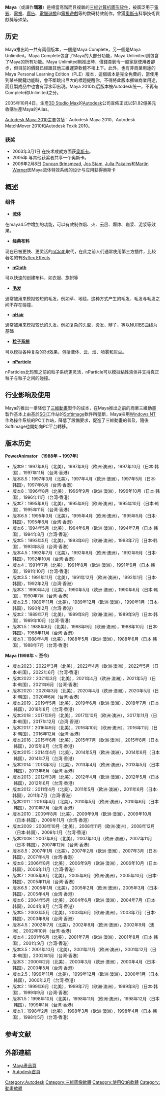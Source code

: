 {{multiple issues|
{{refimprove|time=2013-10-06T21:49:33+00:00}}
{{Trivia|time=2021-12-28T16:01:16+00:00}}
{{Update|time=2021-12-28T16:01:16+00:00}}
}}
{{about|電腦软件|中部美洲的文明|馬雅文明|M.I.A.的專輯|Maya (專輯)}}
{{Infobox Software
|name = Autodesk Maya
|logo = [[File:Mayaico.png|File:Mayaico.png]]
|caption =
|author = Alias Systems Corporation
|released = {{Flagicon|USA}}{{Flagicon|CAN}} 1998年2月<br>{{Flagicon|EU}}{{Flagicon|AUS}} 1998年3月<br>{{Flagicon|Japan}}{{Flagicon|KOR}} 1998年4月<br>{{Flagicon|Taiwan}}{{Flagicon|HK}} 1998年5月
|latest release version = 2022
|latest release date = {{Start date and age|2021|03|24}}
|developer = [[Autodesk|Autodesk, Inc.]]
|operating_system = [[Microsoft_Windows|Windows]], [[Mac_OS_X|Mac OS X]], [[Linux|Linux]]
|programming language = [[C++|C++]],<ref>[http://www.research.att.com/~bs/applications.html List of C++ applications] {{Wayback|url=http://www.research.att.com/~bs/applications.html |date=20120623192423 }}, maintained by C++ creator [[比雅尼·斯特劳斯特鲁普|比雅尼·斯特劳斯特鲁普]]</ref> [[Maya_Embedded_Language|MEL]], [[Python|Python]]<ref>{{cite web|url=http://cgkit.sourceforge.net/maya_tutorials/intro/|title=Python/Maya: Introductory tutorial|author=Matthias Baas|date=2006-05-08|accessdate=2010-12-10|publisher=cgkit.sourceforge.net|archive-date=2010-11-15|archive-url=https://web.archive.org/web/20101115013603/http://cgkit.sourceforge.net/maya_tutorials/intro/|dead-url=no}}</ref>
|platform = [[x86-32|x86-32]], [[x86-64|x86-64]]
|genre = [[三維计算机圖形|三維计算机圖形]]
|license = [[專有軟件|專有軟件]]
|website = [http://www.autodesk.com/maya 官方主頁]
}}
'''Maya'''（或譯作'''瑪雅'''）是相當高階而且複雜的[[三维计算机图形|三維计算机圖形]][[软件|软件]]，被廣泛用于[[電影|電影]]、[[電視|電視]]、[[廣告|廣告]]、[[電腦遊戲|電腦遊戲]]和[[電視遊戲|電視遊戲]]等的数码特效創作。曾獲[[奥斯卡金像奖|奧斯卡]]科學技術貢獻獎等殊榮。

== 历史 ==
{{Rough translation|en:Autodesk Maya#History||章節}}
Maya推出時一共有兩個版本，一個是Maya Complete，另一個是Maya Unlimited。Maya Complete包含了Maya的大部分功能，Maya Unlimited则包含了Maya的所有功能。Maya Unlimited剛推出時，價錢貴到令一般家庭使用者卻步，但目前的價錢已經跟其他三維運算軟體不相上下。此外，也有非商業用途的Maya Personal Learning Edition（PLE）版本，這個版本是完全免費的，當使用到某些關鍵功能時，會不斷跳出巨大的標題提醒你，不得將此版本挪做商業用途，而且製成品中也會有浮水印出現。Maya 2010以后版本被Autodesk统一，不再有Complete和Unlimited之分。

2005年10月4日，生產[[3D_Studio_Max|3D Studio Max]]的[[Autodesk|Autodesk]]公司宣佈正式以$1.82億美元收購生產Maya的Alias。

[[Autodesk_Maya_2010|Autodesk Maya 2010]]主要包括：Autodesk Maya 2010、Autodesk MatchMover 2010和Autodesk Toxik 2010。
=== 获奖 ===
*2003年3月1日   在技术成就方面获[[奥斯卡金像奖|奥斯卡]]。
*2005年  与其他获奖者共享一个奥斯卡。
*2008年2月8日  [[Duncan_Brinsmead|Duncan Brinsmead]], [[Jos_Stam|Jos Stam]], [[Julia_Pakalns|Julia Pakalns]]和[[Martin_Werner|Martin Werner]]因Maya流体特效系统的设计与应用获得奥斯卡

== 概述 ==
=== 组件 ===
*'''[[流体|流体]]'''
在maya4.5中增加的功能，可以有效制作烟、火、云层、爆炸、岩浆、泥浆等效果。
*'''经典布料'''
现在已被更快、更灵活的[[nCloth|nCloth]]取代，在此之前人们通常使用第三方插件，比较著名的有[[Syflex_Effects|Syflex Effects]]
*'''[[nCloth|nCloth]]'''
可以快速的创建布料，如衣服、旗帜等
*'''[[毛发|毛发]]'''
通常被用来模拟较短的毛发，例如草、地毯，这种方式产生的毛发，毛发与毛发之间不存在碰撞，
*'''[[nHair|nHair]]'''
通常被用来模拟较长的头发，例如复杂的头型，烫发、辫子，等以[[NURBS|NURBS]]曲线为基础
*'''[[粒子系统|粒子系统]]'''
可以模拟各种复杂的3d效果，包括液体、云、烟、喷雾和灰尘。
*'''[[nParticle|nParticle]]'''
nParticles比玛雅之前的粒子系统更灵活，nParticle可以模拟粘性液体并支持真正粒子与粒子之间的碰撞。

== 行业影响及使用 ==
{{Section OR}}
Maya的推出一舉降低了[[三維動畫|三維動畫]]製作的成本，在Maya推出之前的商業三維動畫製作基本上由基於[[SGI|SGI]]工作站的[[Softimage|Softimage]]軟件所壟斷，Maya採用[[Windows_NT|Windows NT]]作為操作系统的PC工作站，降低了設備要求，促進了三維動畫的普及，隨後Softimage也開始向PC平台轉移。

== 版本历史 ==
'''PowerAnimator （1988年 ~ 1997年）'''
* 版本9：1997年8月（北美），1997年9月（欧洲·澳洲），1997年10月（日本·韩国），1997年11月（台湾·香港）
* 版本8.5：1997年3月（北美），1997年4月（欧洲·澳洲），1997年5月（日本·韩国），1997年6月（台湾·香港）
* 版本8：1996年8月（北美），1996年9月（欧洲·澳洲），1996年10月（日本·韩国），1996年11月（台湾·香港）
* 版本7：1995年8月（北美），1995年9月（欧洲·澳洲），1995年10月（日本·韩国），1995年11月（台湾·香港）
* 版本6.5：1995年3月（北美），1995年4月（欧洲·澳洲），1995年5月（日本·韩国），1995年6月（台湾·香港）
* 版本6：1994年5月（北美），1994年6月（欧洲·澳洲），1994年7月（日本·韩国），1994年8月（台湾·香港）
* 版本5：1993年5月（北美），1993年6月（欧洲·澳洲），1993年7月（日本·韩国），1993年8月（台湾·香港）
* 版本4.5：1992年7月（北美），1992年8月（欧洲·澳洲），1992年9月（日本·韩国），1992年10月（台湾·香港）
* 版本4：1991年7月（北美），1991年8月（欧洲·澳洲），1991年9月（日本·韩国），1991年10月（台湾·香港）
* 版本3.5：1991年11月（北美），1991年12月（欧洲·澳洲），1992年1月（日本·韩国），1992年2月（台湾·香港）
* 版本3：1990年4月（北美），1990年5月（欧洲·澳洲），1990年6月（日本·韩国），1990年7月（台湾·香港）
* 版本2.5：1989年11月（北美），1989年12月（欧洲·澳洲），1990年1月（日本·韩国），1990年2月（台湾·香港）
* 版本2：1989年7月（北美），1989年8月（欧洲·澳洲），1989年9月（日本·韩国），1989年10月（台湾·香港）
* 版本1.5：1988年8月（北美），1988年9月（欧洲·澳洲），1988年10月（日本·韩国），1988年11月（台湾·香港）
* 版本1：1988年4月（北美），1988年5月（欧洲·澳洲），1988年6月（日本·韩国），1988年7月（台湾·香港）
'''Maya (1998年 ~ 至今)'''
* 版本2023：2022年3月（北美），2022年4月（欧洲·澳洲），2022年5月（日本·韩国），2022年6月（台湾·香港）
* 版本2022：2021年3月（北美），2021年4月（欧洲·澳洲），2021年5月（日本·韩国），2021年6月（台湾·香港）
* 版本2020：2020年3月（北美），2020年4月（欧洲·澳洲），2020年5月（日本·韩国），2020年6月（台湾·香港）
* 版本2019：2019年5月（北美），2019年6月（欧洲·澳洲），2018年7月（日本·韩国），2018年8月（台湾·香港）
* 版本2018：2017年9月（北美），2017年10月（欧洲·澳洲），2017年11月（日本·韩国），2017年12月（台湾·香港）
* 版本2017：2016年9月（北美），2016年10月（欧洲·澳洲），2016年11月（日本·韩国），2016年12月（台湾·香港）
* 版本2016：2015年6月（北美），2015年7月（欧洲·澳洲），2015年8月（日本·韩国），2015年9月（台湾·香港）
* 版本2015：2014年4月（北美），2014年5月（欧洲·澳洲），2014年6月（日本·韩国），2014年7月（台湾·香港）
* 版本2014：2013年3月（北美），2013年4月（欧洲·澳洲），2013年5月（日本·韩国），2013年6月（台湾·香港）
* 版本2013：2012年3月（北美），2012年4月（欧洲·澳洲），2012年5月（日本·韩国），2012年6月（台湾·香港）
* 版本2012：2011年4月（北美），2011年5月（欧洲·澳洲），2011年6月（日本·韩国），2011年7月（台湾·香港）
* 版本2011：2010年4月（北美），2010年5月（欧洲·澳洲），2010年6月（日本·韩国），2010年7月（台湾·香港）
* 版本2010：2009年8月（北美），2009年9月（欧洲·澳洲），2009年10月（日本·韩国），2009年11月（台湾·香港）
* 版本2009：2008年10月（北美），2008年11月（欧洲·澳洲），2008年12月（日本·韩国），2009年1月（台湾·香港）
* 版本2008：2007年9月（北美），2007年10月（欧洲·澳洲），2007年11月（日本·韩国），2007年12月（台湾·香港）
* 版本8.5：2007年1月（北美），2007年2月（欧洲·澳洲），2007年3月（日本·韩国），2007年4月（台湾·香港）
* 版本8：2006年8月（北美），2006年9月（欧洲·澳洲），2006年10月（日本·韩国），2006年11月（台湾·香港）
* 版本7：2005年8月（北美），2005年9月（欧洲·澳洲），2005年10月（日本·韩国），2005年11月（台湾·香港）
* 版本6.5：2005年1月（北美），2005年2月（欧洲·澳洲），2005年3月（日本·韩国），2005年4月（台湾·香港）
* 版本6：2004年5月（北美），2004年6月（欧洲·澳洲），2004年7月（日本·韩国），2004年8月（台湾·香港）
* 版本5：2003年5月（北美），2003年6月（欧洲·澳洲），2003年7月（日本·韩国），2003年8月（台湾·香港）
* 版本4.5：2002年7月（北美），2002年8月（欧洲·澳洲），2002年9月（澳洲），2002年10月（台湾·香港）
* 版本4：2001年6月（北美），2001年7月（欧洲·澳洲），2001年8月（日本·韩国），2001年9月（台湾·香港）
* 版本3.5：2001年10月（北美），2001年11月（欧洲·澳洲），2001年12月（日本·韩国），2002年1月（台湾·香港）
* 版本3：2000年2月（北美），2000年3月（欧洲·澳洲），2000年4月（日本·韩国），2000年5月（台湾·香港）
* 版本2.5：1999年11月（北美），1999年12月（欧洲·澳洲），2000年1月（日本·韩国），2000年2月（台湾·香港）
* 版本2：1999年6月（北美），1999年7月（欧洲·澳洲），1999年8月（日本·韩国），1999年9月（台湾·香港）
* 版本1.5：1998年10月（北美），1998年11月（欧洲·澳洲），1998年12月（日本·韩国），1999年1月（台湾·香港）
* 版本1：1998年2月（北美），1998年3月（欧洲·澳洲），1998年4月（日本·韩国），1998年5月（台湾·香港）

==参考文献==
{{Reflist|2}}

== 外部連結 ==
* [http://www.autodesk.com/maya Maya產品頁] {{Wayback|url=http://www.autodesk.com/maya |date=20191018113334 }}
* [http://www.autodesk.com Autodesk首頁] {{Wayback|url=http://www.autodesk.com/ |date=20081121061858 }}

{{3D繪圖軟體}}
{{动画制作软件}} 
{{CAD軟體}}

[[Category:Autodesk|Category:Autodesk]]
[[Category:三維圖像軟體|Category:三維圖像軟體]]
[[Category:使用Qt的軟體|Category:使用Qt的軟體]]
[[Category:動畫軟體|Category:動畫軟體]]
